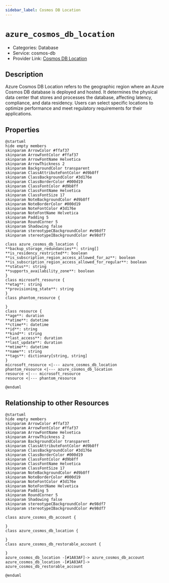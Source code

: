 ```yaml
---
sidebar_label: Cosmos DB Location
---
```


# `azure_cosmos_db_location`

- Categories: Database
- Service: cosmos-db
- Provider Link: [Cosmos DB Location](https://learn.microsoft.com/en-us/azure/cosmos-db/location-based-routing)

## Description

Azure Cosmos DB Location refers to the geographic region where an Azure Cosmos DB database is deployed and hosted. It determines the physical data center that stores and processes the database, affecting latency, compliance, and data residency. Users can select specific locations to optimize performance and meet regulatory requirements for their applications.

## Properties

<ZoomPanPinch>

```kroki imgType="plantuml" imgAlt="Diagram of Cosmos DB Location data model"
@startuml
hide empty members
skinparam ArrowColor #ffaf37
skinparam ArrowFontColor #ffaf37
skinparam ArrowFontName Helvetica
skinparam ArrowThickness 2
skinparam BackgroundColor transparent
skinparam ClassAttributeFontColor #d9b8ff
skinparam ClassBackgroundColor #3d176e
skinparam ClassBorderColor #000d19
skinparam ClassFontColor #d9b8ff
skinparam ClassFontName Helvetica
skinparam ClassFontSize 17
skinparam NoteBackgroundColor #d9b8ff
skinparam NoteBorderColor #000d19
skinparam NoteFontColor #3d176e
skinparam NoteFontName Helvetica
skinparam Padding 5
skinparam RoundCorner 5
skinparam Shadowing false
skinparam stereotypeCBackgroundColor #e98df7
skinparam stereotypeIBackgroundColor #e98df7

class azure_cosmos_db_location {
**backup_storage_redundancies**: string[]
**is_residency_restricted**: boolean
**is_subscription_region_access_allowed_for_az**: boolean
**is_subscription_region_access_allowed_for_regular**: boolean
**status**: string
**supports_availability_zone**: boolean
}
class microsoft_resource {
**etag**: string
**provisioning_state**: string
}
class phantom_resource {

}
class resource {
**age**: duration
**atime**: datetime
**ctime**: datetime
**id**: string
**kind**: string
**last_access**: duration
**last_update**: duration
**mtime**: datetime
**name**: string
**tags**: dictionary[string, string]
}
microsoft_resource <|--- azure_cosmos_db_location
phantom_resource <|--- azure_cosmos_db_location
resource <|--- microsoft_resource
resource <|--- phantom_resource

@enduml
```

</ZoomPanPinch>

## Relationship to other Resources

<ZoomPanPinch>

```kroki imgType="plantuml" imgAlt="Diagram of Cosmos DB Location resource relationships"
@startuml
hide empty members
skinparam ArrowColor #ffaf37
skinparam ArrowFontColor #ffaf37
skinparam ArrowFontName Helvetica
skinparam ArrowThickness 2
skinparam BackgroundColor transparent
skinparam ClassAttributeFontColor #d9b8ff
skinparam ClassBackgroundColor #3d176e
skinparam ClassBorderColor #000d19
skinparam ClassFontColor #d9b8ff
skinparam ClassFontName Helvetica
skinparam ClassFontSize 17
skinparam NoteBackgroundColor #d9b8ff
skinparam NoteBorderColor #000d19
skinparam NoteFontColor #3d176e
skinparam NoteFontName Helvetica
skinparam Padding 5
skinparam RoundCorner 5
skinparam Shadowing false
skinparam stereotypeCBackgroundColor #e98df7
skinparam stereotypeIBackgroundColor #e98df7

class azure_cosmos_db_account {

}
class azure_cosmos_db_location {

}
class azure_cosmos_db_restorable_account {

}
azure_cosmos_db_location -[#1A83AF]-> azure_cosmos_db_account
azure_cosmos_db_location -[#1A83AF]-> azure_cosmos_db_restorable_account

@enduml
```

</ZoomPanPinch>
